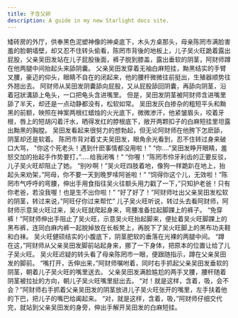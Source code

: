 ```yaml
---
title: 子含父卵
description: A guide in my new Starlight docs site.
---
```


矮砖房的外厅，供奉黑色泥塑神像的神桌底下，木头方桌那头，母亲陈罔市满脸害羞的脸朝墙壁，却又忍不住转头偷看，陈罔市背後的地板上，儿子吴火旺跪着露出屁股，父亲吴田发站在儿子屁股後面，裤子脱到膝盖，露出垂软的阴茎，阿财师蹲在他两腿中间抬起头来舔阴囊。
父亲吴田发穿着无袖白麻短挂，黝黑结实的手臂叉腰，豪迈的仰头，眼睛不自在的闭起来，他的腰杆微微往前挺出，生殖器顺势往外翘出去。
阿财师从吴田发阴囊舔向屁股，又从屁股舔回阴囊，再舔向阴茎，沿着冠狀溝舔上龟头，一口把龟头含进嘴里。
但是，吴田发阴茎被阿财师含进嘴里舔了半天，却还是一点动静都没有，松软如常。
吴田发灰白掺杂的粗短平头和黝黑的前额，映照在神案两根红蜡烛的火光底下，微微渗汗，他紧皱眉头，咬着牙根，唇上的短胡闪着汗水，晒得发红的脖根底下，敞开两颗扣子的白麻短挂里坦露出黝黑的胸膛。
吴田发看起来很努力的想勃起，但无论阿财师在他胯下怎麽舔，阴茎却还是软着。
陈罔市背对着丈夫吴田发，眼角余光看到，忍不住转过身来破口大骂，
"你这个死老头！遇到什麽事情都没用啦！”
“你....”吴田发睁开眼睛，羞怒交加的抬起手作势要打，”.....给我闭嘴！”
“你喔！”陈罔市伶牙利齿的正要反驳，儿子吴火旺却阻止了她。
“别吵啊！”吴火旺四肢着地，像狗一样跪趴在地上，抬起头来劝架，”阿母，你不要一天到晚罗嗦阿爸啦！”
“饲得你这个儿，无效啦！”陈罔市气呼呼的弯腰，伸出手用食指往吴火往额头用力戳了一下，”只知护老爸！只有你老爸，若没我喔！也是生不出你啦！”
“好了好了！”阿财师吐出父亲吴田发松软的阴茎，转过来说，”阿旺仔你过来帮忙”
儿子吴火旺听说，转过头去看阿财师，阿财师示意吴火旺过来，吴火旺就爬起身来，弯腰准备拉起脚踝上的裤子。
“免穿裤！”阿财师伸出手阻止了吴火旺，示意吴火旺抬起脚来，便扯着吴火旺脚踝上的黑布裤，连同白麻内裤一起脱掉放在长板凳上，再脱下了吴火旺脚上的黑布功夫鞋和白袜。
吴火旺健硕结实的小腹底下，阴茎肥软的垂落在光裸的两腿中间。
“蹲在这，”阿财师从父亲吴田发脚前站起身来，挪了一下身体，把原本的位置让给了儿子吴火旺。
吴火旺迟疑的转头看了母亲陈罔市一眼，便跟随指示，蹲在父亲吴田发的脚前。
“嘴打开，舌伸出来，”阿财师嘱咐着，同时右手抓起父亲吴田发垂软的阴茎，朝着儿子吴火旺的嘴里送去。
父亲吴田发满脸尴尬的两手叉腰，腰杆随着阴茎被拉扯的方向，朝儿子吴火旺嘴里挺出去。
“对！就是这样，含着，吸，会不会？”阿财师右手抓着父亲吴田发的阴茎放进儿子吴火旺张开的嘴里，左手扶着他的下巴，把儿子的嘴巴给阖起来。
“对，就是这样，含着，吸，”阿财师仔细交代完，就站到父亲吴田发的身旁，伸出手解开吴田发的白麻短挂。
